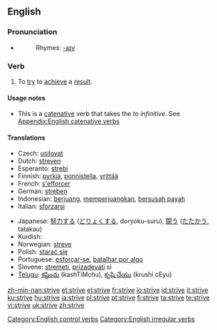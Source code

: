 ==English==

===Pronunciation===
*{{IPA|/'stɻaɪv/}}
*:Rhymes: [[Rhymes:English:-aɪv|-aɪv]]

===Verb===
{{en-verb|strives|striving|'''[[strove]]''' or '''[[strived]]'''|'''[[striven]]''' or '''[[strived]]'''}}

# To [[try]] to [[achieve]] a [[result]].

====Usage notes====
* This is a [[catenative]] verb that takes the ''to infinitive''. See [[Appendix:English catenative verbs]]

====Translations====
{{trans-top|to try}}
*Czech: [[usilovat]]
*Dutch: [[streven]]
*Esperanto: [[strebi]]
*Finnish: [[pyrkiä]], [[ponnistella]], [[yrittää]]
*French: [[s'efforcer]]
*German: [[streben]]
*Indonesian: [[juang|berjuang]], [[juang|memperjuangkan]], [[susah payah|bersusah payah]]
*Italian: [[sforzarsi]]
{{trans-mid}}
*Japanese: [[努力]]する ([[どりょく]]する, doryoku-suru), [[闘う]] ([[たたかう]], tatakau)
*Kurdish: {{KUchar|[[تێکۆشان]]}}
*Norwegian: [[streve]]
*Polish: [[starać się]]
*Portuguese: [[esforçar-se]], [[batalhar por algo]]
*Slovene: [[stremeti]], [[prizadevati]] si
*[[Telugu]]: [[కష్టించు]] (kashTiMchu), [[కృషి చేయు]] (krushi cEyu)
{{trans-bottom}}

[[Category:English control verbs]]
[[Category:English irregular verbs]]

[[zh-min-nan:strive]]
[[et:strive]]
[[el:strive]]
[[fr:strive]]
[[io:strive]]
[[id:strive]]
[[it:strive]]
[[ku:strive]]
[[hu:strive]]
[[ja:strive]]
[[pl:strive]]
[[pt:strive]]
[[fi:strive]]
[[ta:strive]]
[[te:strive]]
[[vi:strive]]
[[uk:strive]]
[[zh:strive]]